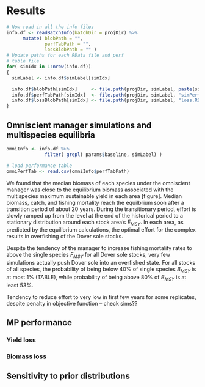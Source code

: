 # Results

```r
# Now read in all the info files
info.df <- readBatchInfo(batchDir = projDir) %>%
      mutate( blobPath = "", 
              perfTabPath = "", 
              lossBlobPath = "" )
# Update paths for each RData file and perf 
# table file
for( simIdx in 1:nrow(info.df))
{
  simLabel <- info.df$simLabel[simIdx]

  info.df$blobPath[simIdx]     <- file.path(projDir, simLabel, paste(simLabel,".RData",sep = "") )
  info.df$perfTabPath[simIdx]  <- file.path(projDir, simLabel, "simPerfStats.csv" )
  info.df$lossBlobPath[simIdx] <- file.path(projDir, simLabel, "loss.RData" )
}


```

## Omniscient manager simulations and multispecies equilibria

```r
omniInfo <- info.df %>% 
              filter( grepl( params$baseline, simLabel) )

# load performance table
omniPerfTab <- read.csv(omniInfo$perfTabPath)


```

We found that the median biomass of each species 
under the omniscient manager was close to the equilibrium 
biomass associated with the multispecies maximum 
sustainable yield in each area [figure]. Median
biomass, catch, and fishing mortality reach the equilbrium
soon after a transition period of about 20 years. During
the transitionary period, effort is slowly ramped up from
the level at the end of the historical period to a 
stationary distribution around each stock area's $E_{MSY}$.
In each area, as predicted by the equilibrium calculations, 
the optimal effort for the complex results in overfishing 
of the Dover sole stocks. 

Despite the tendency of the manager to increase fishing
mortality rates to above the single species $F_{MSY}$
for all Dover sole stocks, very few simulations actually push 
Dover sole into an overfished state. For all stocks of all 
species, the probability of being below 40% of single species
$B_{MSY}$ is at most 1% (TABLE), while probability of being
above 80% of $B_{MSY}$ is at least 53%. 

Tendency to reduce effort to very low in first few years
for some replicates, despite penalty in objective 
function -- check sims??


## MP performance


### Yield loss


### Biomass loss



## Sensitivity to prior distributions
